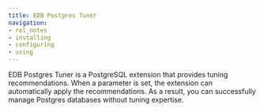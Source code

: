 ```yaml
---
title: EDB Postgres Tuner
navigation:
- rel_notes
- installing
- configuring
- using
---
```


EDB Postgres Tuner is a PostgreSQL extension that provides tuning recommendations. When a parameter is set, the extension can automatically apply the recommendations. As a result, you can successfully manage Postgres databases without tuning expertise. 

